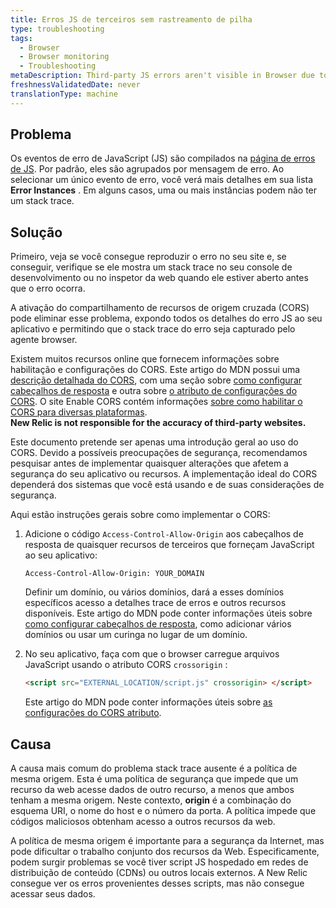```yaml
---
title: Erros JS de terceiros sem rastreamento de pilha
type: troubleshooting
tags:
  - Browser
  - Browser monitoring
  - Troubleshooting
metaDescription: Third-party JS errors aren't visible in Browser due to the same origin policy. Use cross-origin resource sharing (CORS) to solve this problem.
freshnessValidatedDate: never
translationType: machine
---
```


## Problema

Os eventos de erro de JavaScript (JS) são compilados na [<InlinePopover type="browser" />página de erros de JS](/docs/browser/new-relic-browser/browser-pro-features/javascript-errors-page-examining-errors-over-time). Por padrão, eles são agrupados por mensagem de erro. Ao selecionar um único evento de erro, você verá mais detalhes em sua lista <DNT>**Error Instances**</DNT> . Em alguns casos, uma ou mais instâncias podem não ter um stack trace.

## Solução

Primeiro, veja se você consegue reproduzir o erro no seu site e, se conseguir, verifique se ele mostra um stack trace no seu console de desenvolvimento ou no inspetor da web quando ele estiver aberto antes que o erro ocorra.

A ativação do compartilhamento de recursos de origem cruzada (CORS) pode eliminar esse problema, expondo todos os detalhes do erro JS ao seu aplicativo e permitindo que o stack trace do erro seja capturado pelo agente browser.

Existem muitos recursos online que fornecem informações sobre habilitação e configurações do CORS. Este artigo do MDN possui uma [descrição detalhada do CORS](https://developer.mozilla.org/en-US/docs/Web/HTTP/CORS), com uma seção sobre [como configurar cabeçalhos de resposta](https://developer.mozilla.org/en-US/docs/Web/HTTP/CORS#The_HTTP_response_headers) e outra sobre [o atributo de configurações do CORS](https://developer.mozilla.org/en-US/docs/Web/HTML/CORS_settings_attributes). O site Enable CORS contém informações [sobre como habilitar o CORS para diversas plataformas](http://enable-cors.org/server.html).\
<DNT>**New Relic is not responsible for the accuracy of third-party websites.**</DNT>

<Callout variant="caution">
  Este documento pretende ser apenas uma introdução geral ao uso do CORS. Devido a possíveis preocupações de segurança, recomendamos pesquisar antes de implementar quaisquer alterações que afetem a segurança do seu aplicativo ou recursos. A implementação ideal do CORS dependerá dos sistemas que você está usando e de suas considerações de segurança.
</Callout>

Aqui estão instruções gerais sobre como implementar o CORS:

1. Adicione o código `Access-Control-Allow-Origin` aos cabeçalhos de resposta de quaisquer recursos de terceiros que forneçam JavaScript ao seu aplicativo:

   ```
   Access-Control-Allow-Origin: YOUR_DOMAIN
   ```

   Definir um domínio, ou vários domínios, dará a esses domínios específicos acesso a detalhes trace de erros e outros recursos disponíveis. Este artigo do MDN pode conter informações úteis sobre [como configurar cabeçalhos de resposta](https://developer.mozilla.org/en-US/docs/Web/HTTP/CORS#The_HTTP_response_headers), como adicionar vários domínios ou usar um curinga no lugar de um domínio.

2. No seu aplicativo, faça com que o browser carregue arquivos JavaScript usando o atributo CORS `crossorigin` :

   ```html
   <script src="EXTERNAL_LOCATION/script.js" crossorigin> </script>
   ```

   Este artigo do MDN pode conter informações úteis sobre [as configurações do CORS atributo](https://developer.mozilla.org/en-US/docs/Web/HTML/CORS_settings_attributes).

## Causa

A causa mais comum do problema stack trace ausente é a política de mesma origem. Esta é uma política de segurança que impede que um recurso da web acesse dados de outro recurso, a menos que ambos tenham a mesma origem. Neste contexto, <DNT>**origin**</DNT> é a combinação do esquema URI, o nome do host e o número da porta. A política impede que códigos maliciosos obtenham acesso a outros recursos da web.

A política de mesma origem é importante para a segurança da Internet, mas pode dificultar o trabalho conjunto dos recursos da Web. Especificamente, podem surgir problemas se você tiver script JS hospedado em redes de distribuição de conteúdo (CDNs) ou outros locais externos. A New Relic consegue ver os erros provenientes desses scripts, mas não consegue acessar seus dados.